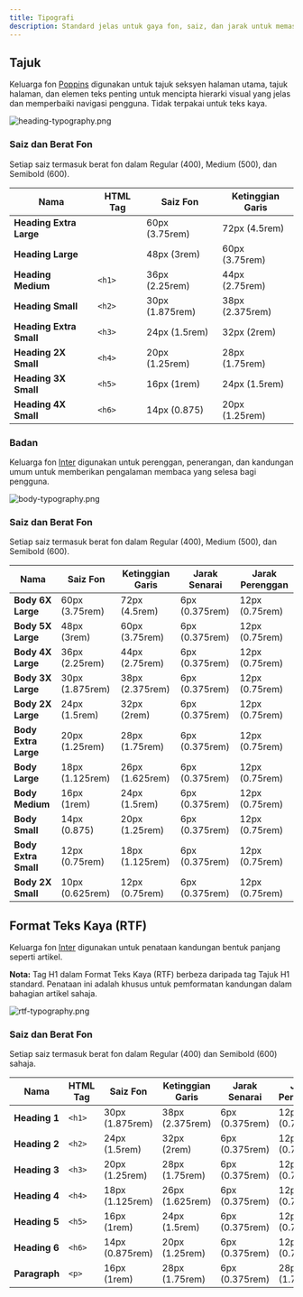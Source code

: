 ```yaml
---
title: Tipografi
description: Standard jelas untuk gaya fon, saiz, dan jarak untuk memastikan keterbacaan dan konsistensi di seluruh platform kerajaan, menyokong penyampaian teks yang boleh diakses dan mesra pengguna.
---
```


## Tajuk

Keluarga fon [Poppins](https://fonts.google.com/specimen/Poppins) digunakan untuk tajuk seksyen halaman utama, tajuk halaman, dan elemen teks penting untuk mencipta hierarki visual yang jelas dan memperbaiki navigasi pengguna. Tidak terpakai untuk teks kaya.

![heading-typography.png](/design/heading-typography.png)

### Saiz dan Berat Fon

Setiap saiz termasuk berat fon dalam Regular (400), Medium (500), dan Semibold (600).

| Nama                    | HTML Tag | Saiz Fon        | Ketinggian Garis |
| ----------------------- | -------- | --------------- | ---------------- |
| **Heading Extra Large** |          | 60px (3.75rem)  | 72px (4.5rem)    |
| **Heading Large**       |          | 48px (3rem)     | 60px (3.75rem)   |
| **Heading Medium**      | `<h1>`   | 36px (2.25rem)  | 44px (2.75rem)   |
| **Heading Small**       | `<h2>`   | 30px (1.875rem) | 38px (2.375rem)  |
| **Heading Extra Small** | `<h3>`   | 24px (1.5rem)   | 32px (2rem)      |
| **Heading 2X Small**    | `<h4>`   | 20px (1.25rem)  | 28px (1.75rem)   |
| **Heading 3X Small**    | `<h5>`   | 16px (1rem)     | 24px (1.5rem)    |
| **Heading 4X Small**    | `<h6>`   | 14px (0.875)    | 20px (1.25rem)   |

### Badan

Keluarga fon [Inter](https://fonts.google.com/specimen/Inter?query=Inter) digunakan untuk perenggan, penerangan, dan kandungan umum untuk memberikan pengalaman membaca yang selesa bagi pengguna.

![body-typography.png](/design/body-typography.png)

### Saiz dan Berat Fon

Setiap saiz termasuk berat fon dalam Regular (400), Medium (500), dan Semibold (600).

| Nama                 | Saiz Fon        | Ketinggian Garis | Jarak Senarai  | Jarak Perenggan |
| -------------------- | --------------- | ---------------- | -------------- | --------------- |
| **Body 6X Large**    | 60px (3.75rem)  | 72px (4.5rem)    | 6px (0.375rem) | 12px (0.75rem)  |
| **Body 5X Large**    | 48px (3rem)     | 60px (3.75rem)   | 6px (0.375rem) | 12px (0.75rem)  |
| **Body 4X Large**    | 36px (2.25rem)  | 44px (2.75rem)   | 6px (0.375rem) | 12px (0.75rem)  |
| **Body 3X Large**    | 30px (1.875rem) | 38px (2.375rem)  | 6px (0.375rem) | 12px (0.75rem)  |
| **Body 2X Large**    | 24px (1.5rem)   | 32px (2rem)      | 6px (0.375rem) | 12px (0.75rem)  |
| **Body Extra Large** | 20px (1.25rem)  | 28px (1.75rem)   | 6px (0.375rem) | 12px (0.75rem)  |
| **Body Large**       | 18px (1.125rem) | 26px (1.625rem)  | 6px (0.375rem) | 12px (0.75rem)  |
| **Body Medium**      | 16px (1rem)     | 24px (1.5rem)    | 6px (0.375rem) | 12px (0.75rem)  |
| **Body Small**       | 14px (0.875)    | 20px (1.25rem)   | 6px (0.375rem) | 12px (0.75rem)  |
| **Body Extra Small** | 12px (0.75rem)  | 18px (1.125rem)  | 6px (0.375rem) | 12px (0.75rem)  |
| **Body 2X Small**    | 10px (0.625rem) | 12px (0.75rem)   | 6px (0.375rem) | 12px (0.75rem)  |

## Format Teks Kaya (RTF)

Keluarga fon [Inter](https://fonts.google.com/specimen/Inter?query=Inter) digunakan untuk penataan kandungan bentuk panjang seperti artikel.

**Nota:** Tag H1 dalam Format Teks Kaya (RTF) berbeza daripada tag Tajuk H1 standard. Penataan ini adalah khusus untuk pemformatan kandungan dalam bahagian artikel sahaja.

![rtf-typography.png](/design/rtf-typography.png)

### Saiz dan Berat Fon

Setiap saiz termasuk berat fon dalam Regular (400) dan Semibold (600) sahaja.

| Nama          | HTML Tag | Saiz Fon        | Ketinggian Garis | Jarak Senarai  | Jarak Perenggan |
| ------------- | -------- | --------------- | ---------------- | -------------- | --------------- |
| **Heading 1** | `<h1>`   | 30px (1.875rem) | 38px (2.375rem)  | 6px (0.375rem) | 12px (0.75rem)  |
| **Heading 2** | `<h2>`   | 24px (1.5rem)   | 32px (2rem)      | 6px (0.375rem) | 12px (0.75rem)  |
| **Heading 3** | `<h3>`   | 20px (1.25rem)  | 28px (1.75rem)   | 6px (0.375rem) | 12px (0.75rem)  |
| **Heading 4** | `<h4>`   | 18px (1.125rem) | 26px (1.625rem)  | 6px (0.375rem) | 12px (0.75rem)  |
| **Heading 5** | `<h5>`   | 16px (1rem)     | 24px (1.5rem)    | 6px (0.375rem) | 12px (0.75rem)  |
| **Heading 6** | `<h6>`   | 14px (0.875rem) | 20px (1.25rem)   | 6px (0.375rem) | 12px (0.75rem)  |
| **Paragraph** | `<p>`    | 16px (1rem)     | 28px (1.75rem)   | 6px (0.375rem) | 28px (1.75rem)  |
